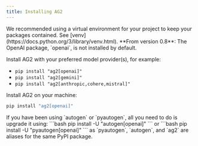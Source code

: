 ```yaml
---
title: Installing AG2
---
```

<Tip>
We recommended using a virtual environment for your project to keep your packages contained. See [venv](https://docs.python.org/3/library/venv.html).
</Tip>

<Warning>
**From version 0.8**: The OpenAI package, `openai`, is not installed by default.

Install AG2 with your preferred model provider(s), for example:
- `pip install "ag2[openai]"`
- `pip install "ag2[gemini]"`
- `pip install "ag2[anthropic,cohere,mistral]"`
</Warning>


Install AG2 on your machine:

```bash
pip install "ag2[openai]"
```

<Tip>
If you have been using `autogen` or `pyautogen`, all you need to do is upgrade it using:
```bash
pip install -U "autogen[openai]"
```
or
```bash
pip install -U "pyautogen[openai]"
```
as `pyautogen`, `autogen`, and `ag2` are aliases for the same PyPI package.
</Tip>
